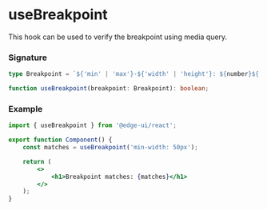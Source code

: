 
<Head>
  <title>useBreakpoint | EdgeUI</title>
</Head>

# useBreakpoint

This hook can be used to verify the breakpoint using media query.

### Signature

```ts
type Breakpoint = `${'min' | 'max'}-${'width' | 'height'}: ${number}${'px' | 'rem' | 'em'}`;

function useBreakpoint(breakpoint: Breakpoint): boolean;
```

### Example

```jsx
import { useBreakpoint } from '@edge-ui/react';

export function Component() {
    const matches = useBreakpoint('min-width: 50px');

    return (
        <>
            <h1>Breakpoint matches: {matches}</h1>
        </>
    );
}
```
